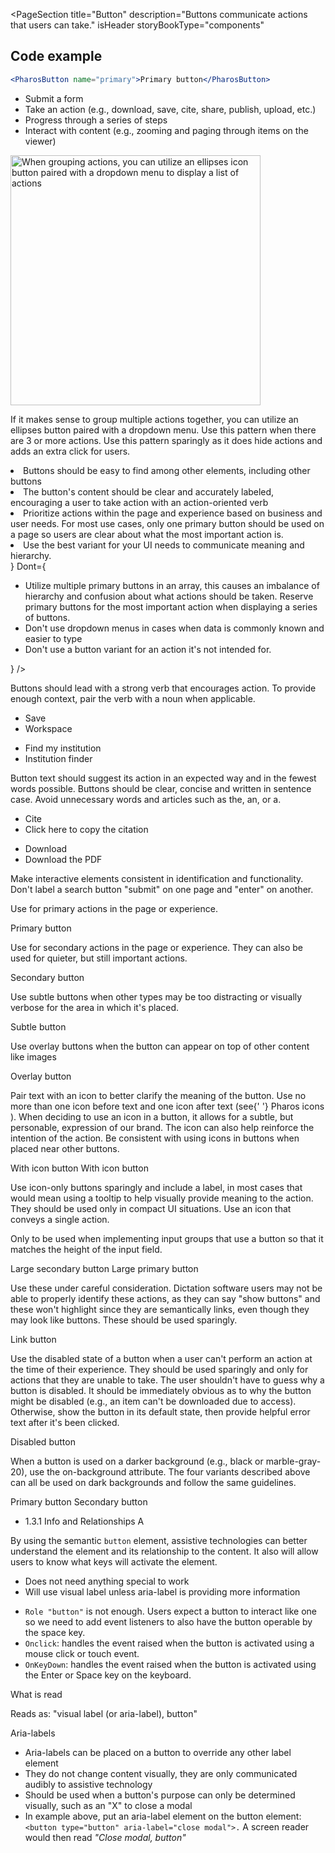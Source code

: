 
<PageSection
  title="Button"
  description="Buttons communicate actions that users can take."
  isHeader
  storyBookType="components"
></PageSection>

## Code example

```jsx live
<PharosButton name="primary">Primary button</PharosButton>
```

<PageSection topMargin title="Usage" description="Buttons communicate actions that users can take.">
  <PageSection title="When to use buttons" subSectionLevel={1}>
    <ul>
      <li>Submit a form</li>
      <li>Take an action (e.g., download, save, cite, share, publish, upload, etc.)</li>
      <li>Progress through a series of steps</li>
      <li>Interact with content (e.g., zooming and paging through items on the viewer)</li>
    </ul>
  </PageSection>
  <PageSection
    title="Determining button priority and hierarchy"
    subSectionLevel={1}
    description='Button priorities are determined by the business and user goals of the area or page where they are placed, but also what users want or need to do in a "priority" order.'
  >
    <PageSection
      title="Primary buttons"
      subSectionLevel={2}
      description="Use primary buttons for highest-priority actions that are required to complete the user's task."
    />
    <PageSection
      title="Secondary buttons"
      subSectionLevel={2}
      description="Use secondary buttons for quieter, but still important actions. They can live on their own, be
      paired with primary buttons, and also paired with other secondary buttons. Secondary buttons
      provide less visual noise, and support the visual hierarchy of the primary button."
    />
    <PageSection
      title="Multiple buttons"
      subSectionLevel={2}
      description="When you need to display multiple actions together in an array, use all secondary buttons
      (examples, item detail, workspace) OR one primary and the rest secondary buttons. Secondary
      buttons leave a minimal footprint and aren't as heavy of a distraction within the UI, and
      primary buttons are reserved for the most important action."
    />
    <PageSection title="Grouping multiple actions" subSectionLevel={2}>
      <img
        src={ellipsesExample}
        alt="When grouping actions, you can utilize an ellipses icon button paired with a dropdown menu to display a list of actions"
        className="pharos-storybook__image"
        width="400"
      />
      <p>
        If it makes sense to group multiple actions together, you can utilize an ellipses button
        paired with a dropdown menu. Use this pattern when there are 3 or more actions. Use this
        pattern sparingly as it does hide actions and adds an extra click for users.
      </p>
    </PageSection>
    <PageSection
      title="Buttons versus links"
      subSectionLevel={2}
      description="Links navigate users to a new page or location. Buttons specifically allow users to perform an
      action that stays within the context of the page or experience (e.g., the citation button
      opens a modal or the download button directly downloads an item). There are times where
      buttons need to act like links and look like buttons to create consistency with the
      experience. Please read about this variant below and use sparingly in your UI."
    />
  </PageSection>
</PageSection>

<PageSection title="Best practices">
  <BestPractices
    Do={
      <ul>
        <li>Buttons should be easy to find among other elements, including other buttons</li>
        <li>
          The button's content should be clear and accurately labeled, encouraging a user to take
          action with an action-oriented verb
        </li>
        <li>
          Prioritize actions within the page and experience based on business and user needs. For
          most use cases, only one primary button should be used on a page so users are clear about
          what the most important action is.
        </li>
        <li>Use the best variant for your UI needs to communicate meaning and hierarchy.</li>
      </ul>
    }
    Dont={
      <ul>
        <li>
          Utilize multiple primary buttons in an array, this causes an imbalance of hierarchy and
          confusion about what actions should be taken. Reserve primary buttons for the most
          important action when displaying a series of buttons.
        </li>
        <li>Don't use dropdown menus in cases when data is commonly known and easier to type</li>
        <li>Don't use a button variant for an action it's not intended for.</li>
      </ul>
    }
  />
</PageSection>

<PageSection title="Content guidelines">
  <PageSection title="Action-oriented" subSectionLevel={1}>
    <p>
      Buttons should lead with a strong verb that encourages action. To provide enough context, pair
      the verb with a noun when applicable.
    </p>
    <ul className="list-example__no-bullets">
      <li style={{ display: 'flex', color: 'var(--pharos-color-green-base)' }}>
        <PharosIcon
          name={'checkmark'}
          className="checkmark"
          style={{
            marginRight: 'var(--pharos-spacing-one-half-x)',
            fill: 'var(--pharos-color-green-base)',
          }}
          a11yTitle="good example"
        ></PharosIcon>Save
      </li>
      <li style={{ display: 'flex', color: 'var(--pharos-color-living-coral-53)' }}>
        <PharosIcon
          name={'close'}
          className="close"
          style={{
            marginRight: 'var(--pharos-spacing-one-half-x',
            fill: 'var(--pharos-color-living-coral-53)',
          }}
          a11yTitle="bad example"
        ></PharosIcon>Workspace
      </li>
    </ul>
    <ul className="list-example__no-bullets">
      <li style={{ display: 'flex', color: 'var(--pharos-color-green-base)' }}>
        <PharosIcon
          name={'checkmark'}
          className="checkmark"
          style={{
            marginRight: 'var(--pharos-spacing-one-half-x)',
            fill: 'var(--pharos-color-green-base)',
          }}
          a11yTitle="good example"
        ></PharosIcon>Find my institution
      </li>
      <li style={{ display: 'flex', color: 'var(--pharos-color-living-coral-53)' }}>
        <PharosIcon
          name={'close'}
          className="close"
          style={{
            marginRight: 'var(--pharos-spacing-one-half-x',
            fill: 'var(--pharos-color-living-coral-53)',
          }}
          a11yTitle="bad example"
        ></PharosIcon>Institution finder
      </li>
    </ul>
  </PageSection>
  <PageSection title="Concise" subSectionLevel={1}>
    <p>
      Button text should suggest its action in an expected way and in the fewest words possible.
      Buttons should be clear, concise and written in sentence case. Avoid unnecessary words and
      articles such as the, an, or a.
    </p>
    <ul className="list-example__no-bullets">
      <li style={{ display: 'flex', color: 'var(--pharos-color-green-base)' }}>
        <PharosIcon
          name={'checkmark'}
          className="checkmark"
          style={{
            marginRight: 'var(--pharos-spacing-one-half-x)',
            fill: 'var(--pharos-color-green-base)',
          }}
          a11yTitle="good example"
        ></PharosIcon>Cite
      </li>
      <li style={{ display: 'flex', color: 'var(--pharos-color-living-coral-53)' }}>
        <PharosIcon
          name={'close'}
          className="close"
          style={{
            marginRight: 'var(--pharos-spacing-one-half-x',
            fill: 'var(--pharos-color-living-coral-53)',
          }}
          a11yTitle="bad example"
        ></PharosIcon>Click here to copy the citation
      </li>
    </ul>
    <ul className="list-example__no-bullets">
      <li style={{ display: 'flex', color: 'var(--pharos-color-green-base)' }}>
        <PharosIcon
          name={'checkmark'}
          className="checkmark"
          style={{
            marginRight: 'var(--pharos-spacing-one-half-x)',
            fill: 'var(--pharos-color-green-base)',
          }}
          a11yTitle="good example"
        ></PharosIcon>Download
      </li>
      <li style={{ display: 'flex', color: 'var(--pharos-color-living-coral-53)' }}>
        <PharosIcon
          name={'close'}
          className="close"
          style={{
            marginRight: 'var(--pharos-spacing-one-half-x',
            fill: 'var(--pharos-color-living-coral-53)',
          }}
          a11yTitle="bad example"
        ></PharosIcon>Download the PDF
      </li>
    </ul>
  </PageSection>
  <PageSection title="Consistent" subSectionLevel={1}>
    <p>
      Make interactive elements consistent in identification and functionality. Don't label a search
      button "submit" on one page and "enter" on another.
    </p>
  </PageSection>
</PageSection>

<PageSection title="Variants">
  <PageSection title="Primary button" subSectionLevel={1}>
    <p>Use for primary actions in the page or experience.</p>
    <PharosButton name="primary">Primary button</PharosButton>
  </PageSection>
  <PageSection title="Secondary button" subSectionLevel={1}>
    <p>
      Use for secondary actions in the page or experience. They can also be used for quieter, but
      still important actions.
    </p>
    <PharosButton name="secondary" variant="secondary">
      Secondary button
    </PharosButton>
  </PageSection>
  <PageSection title="Subtle button" subSectionLevel={1}>
    <p>
      Use subtle buttons when other types may be too distracting or visually verbose for the area in
      which it's placed.
    </p>
    <PharosButton name="subtle" variant="subtle">
      Subtle button
    </PharosButton>
  </PageSection>
  <PageSection title="Overlay button" subSectionLevel={1}>
    <p>Use overlay buttons when the button can appear on top of other content like images</p>
    <PharosButton name="overlay" variant="overlay">
      Overlay button
    </PharosButton>
  </PageSection>
  <PageSection title="With icons" subSectionLevel={1}>
    <p>
      Pair text with an icon to better clarify the meaning of the button. Use no more than one icon
      before text and one icon after text (see{' '}
      <PharosLink href="/brand-expressions/iconography">Pharos icons</PharosLink>
      ). When deciding to use an icon in a button, it allows for a subtle, but personable, expression
      of our brand. The icon can also help reinforce the intention of the action. Be consistent with
      using icons in buttons when placed near other buttons.
    </p>
    <PharosButton name="secondary-icon" variant="secondary" iconLeft="cite">
      With icon button
    </PharosButton> <PharosButton name="primary-icon" iconLeft="download">
      With icon button
    </PharosButton>
  </PageSection>
  <PageSection title="Icon-only" subSectionLevel={1}>
    <p>
      Use icon-only buttons sparingly and include a label, in most cases that would mean using a
      tooltip to help visually provide meaning to the action. They should be used only in compact UI
      situations. Use an icon that conveys a single action.
    </p>
    <PharosButton name="icon-only" icon="chevron-left-large" variant="subtle"></PharosButton>
    <PharosButton name="icon-only" icon="chevron-right-large" variant="subtle"></PharosButton>
  </PageSection>
  <PageSection title="Large button" subSectionLevel={1}>
    <p>
      Only to be used when implementing input groups that use a button so that it matches the height
      of the input field.
    </p>
    <PharosButton name="large-secondary" variant="secondary" large>
      Large secondary button
    </PharosButton> <PharosButton name="large-primary" large>
      Large primary button
    </PharosButton>
  </PageSection>
  <PageSection title="Link button" subSectionLevel={1}>
    <p>
      Use these under careful consideration. Dictation software users may not be able to properly
      identify these actions, as they can say "show buttons" and these won't highlight since they
      are semantically links, even though they may look like buttons. These should be used
      sparingly.
    </p>
    <PharosButton name="primary-link" href="#">
      Link button
    </PharosButton>
  </PageSection>
  <PageSection title="Disabled button" subSectionLevel={1}>
    <p>
      Use the disabled state of a button when a user can't perform an action at the time of their
      experience. They should be used sparingly and only for actions that they are unable to take.
      The user shouldn't have to guess why a button is disabled. It should be immediately obvious as
      to why the button might be disabled (e.g., an item can't be downloaded due to access).
      Otherwise, show the button in its default state, then provide helpful error text after it's
      been clicked.
    </p>
    <PharosButton name="primary-secondary-disabled" variant="primary" disabled>
      Disabled button
    </PharosButton>
  </PageSection>
  <PageSection title="Buttons on dark background" subSectionLevel={1}>
    <p>
      When a button is used on a darker background (e.g., black or marble-gray-20), use the
      on-background attribute. The four variants described above can all be used on dark backgrounds
      and follow the same guidelines.
    </p>
    <div
      style={{
        background: 'var(--pharos-color-marble-gray-10)',
        padding: 'var(--pharos-spacing-1-x)',
        width: '45%',
      }}
    >
      <PharosButton name="primary-on-background" on-background>
        Primary button
      </PharosButton>
      <PharosButton name="secondary-on-background" variant="secondary" on-background>
        Secondary button
      </PharosButton>
    </div>
  </PageSection>
</PageSection>

<PageSection title="Accessibility">
  <PageSection title="Relevant WCAG guidelines" subSectionLevel={1}>
    <ul style={{ marginBottom: 'var(--pharos-spacing-1-x)' }}>
      <li>
        <PharosLink href="https://www.w3.org/WAI/WCAG21/Understanding/info-and-relationships.html">
          1.3.1 Info and Relationships A
        </PharosLink>
      </li>
    </ul>
  </PageSection>
  <PageSection title="Importance" subSectionLevel={1}>
    <p>
      By using the semantic <code>button</code> element, assistive technologies can better
      understand the element and its relationship to the content. It also will allow users to know
      what keys will activate the element.
    </p>
  </PageSection>
  <PageSection title="Code expectations" subSectionLevel={1}>
    <PageSection title='<button> or <input type="button"> (best practice)' subSectionLevel={2}>
      <ul>
        <li>Does not need anything special to work</li>
        <li>Will use visual label unless aria-label is providing more information</li>
      </ul>
    </PageSection>
    <PageSection title="Other elements (<div>, <a href>, etc)" subSectionLevel={2}>
      <ul>
        <li>
          <code>Role "button"</code> is not enough. Users expect a button to interact like one so we
          need to add event listeners to also have the button operable by the space key.
        </li>
        <li>
          <code>Onclick</code>: handles the event raised when the button is activated using a mouse
          click or touch event.
        </li>
        <li>
          <code>OnKeyDown</code>: handles the event raised when the button is activated using the
          Enter or Space key on the keyboard.
        </li>
      </ul>
    </PageSection>
  </PageSection>
  <PageSection title="Expected actions" subSectionLevel={1}>
    <PageSection title="Screen reader" subSectionLevel={2}>
      <PharosHeading level={'4'} preset={'1--bold'}>
        What is read
      </PharosHeading>
      <p>Reads as: "visual label (or aria-label), button"</p>
      <PharosHeading level={'4'} preset={'1--bold'}>
        Aria-labels
      </PharosHeading>
      <ul>
        <li>Aria-labels can be placed on a button to override any other label element</li>
        <li>
          They do not change content visually, they are only communicated audibly to assistive
          technology
        </li>
        <li>
          Should be used when a button's purpose can only be determined visually, such as an "X" to
          close a modal
        </li>
        <li>
          In example above, put an aria-label element on the button element:
          <code>&lt;button type="button" aria-label="close modal"&gt;.</code> A screen reader would then
          read <i>"Close modal, button"</i>
        </li>
      </ul>
    </PageSection>
  </PageSection>
</PageSection>
